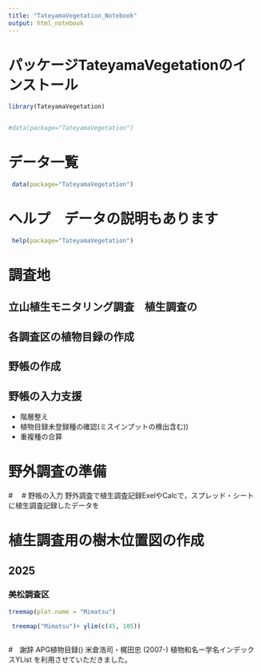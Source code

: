 ---
title: "TateyamaVegetation_Notebook"
output: html_notebook
---


# パッケージTateyamaVegetationのインストール


```{r}
library(TateyamaVegetation)


#data(package="TateyamaVegetation")
```



# データ一覧
```{r}
 data(package="TateyamaVegetation")
```



# ヘルプ　データの説明もあります
```{r}
 help(package="TateyamaVegetation")
```

# 調査地


## 立山植生モニタリング調査　植生調査の

## 各調査区の植物目録の作成

## 野帳の作成

## 野帳の入力支援

* 階層整え
* 植物目録未登録種の確認(ミスインプットの検出含む))
* 重複種の合算

# 野外調査の準備



#　
# 野帳の入力
野外調査で植生調査記録ExelやCalcで，スプレッド・シートに植生調査記録したデータを

# 植生調査用の樹木位置図の作成








## 2025
### 美松調査区

```{r}
treemap(plot.name = "Mimatsu")

 treemap("Mimatsu")+ ylim(c(45, 105))
 
```
 
#　謝辞
APG植物目録() 米倉浩司・梶田忠 (2007-) 植物和名ー学名インデックスYList を利用させていただきました。
